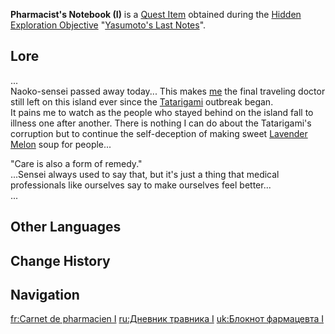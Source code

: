 {{Book Infobox
|image       = Book Letter.png
|type        = Quest Items
|region_lore = Inazuma
|region_location = Inazuma
|description = Notes left by [[Yasumoto]]. They still smell strongly of [[Naku Weed]].
|source1     = On top of some crates in the small campsite, to the north-west of the [[Fort Fujitou]] waypoint.
|previous    = 
|next        = Pharmacist's Notebook (II)
}}
'''Pharmacist's Notebook (I)''' is a [[Quest Item]] obtained during the [[Hidden Exploration Objective]] "[[Yasumoto's Last Notes]]".

==Lore==
...<br>
Naoko-sensei passed away today... This makes [[Yasumoto|me]] the final traveling doctor still left on this island ever since the [[Tatarigami]] outbreak began.<br>
It pains me to watch as the people who stayed behind on the island fall to illness one after another. There is nothing I can do about the Tatarigami's corruption but to continue the self-deception of making sweet [[Lavender Melon]] soup for people...

"Care is also a form of remedy."<br>
...Sensei always used to say that, but it's just a thing that medical professionals like ourselves say to make ourselves feel better...<br>
...

==Other Languages==
{{Other Languages
|en      = Pharmacist's Notebook (I)
|zhs     = 药师的笔记本・一
|zhs_rm  = Yàoshī de Bǐjìběn: Yī
|zht     = 藥師的筆記本・一
|zht_rm  = Yàoshī de Bǐjìběn: Yī
|ja      = 薬師の手帳・一
|ja_rm   = Kusushi no Tenchou - Ichi
|ko      = 약사의 수첩・첫 번째
|ko_rm   = Yaksa-ui Sucheop - Cheot Beonjjae
|es      = Nota del boticario (I)
|fr      = Carnet de pharmacien I
|ru      = Дневник травника (I)
|th      = สมุดบันทึกของเภสัชกร I
|th_rm   = Samut Banthuek khong Phesatcha Kon Neung
|vi      = Nhật Ký Dược Sư I
|de      = Notizbuch des Apothekers I
|id      = Buku Catatan Apoteker (I)
|pt      = Caderno do Farmacêutico (I)
|tr      = Eczacının Notları (I)
|it      = Taccuino del farmacista (I)
}}

==Change History==
{{Change History|2.0}}

==Navigation==
{{Book Navbox|Inazuma}}

[[fr:Carnet de pharmacien I]]
[[ru:Дневник травника I]]
[[uk:Блокнот фармацевта І]]